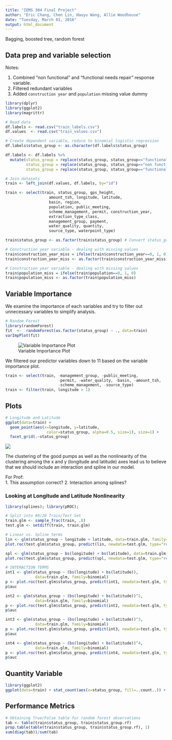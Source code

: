 ```yaml
---
title: "IEMS 304 Final Project"
author: "Eric Chang, Chen Lin, Haoyu Wang, Allie Woodhouse"
date: "Tuesday, March 01, 2016"
output: html_document
---
```


Bagging, boosted tree, random forest


## Data prep and variable selection

Notes:

1. Combined "non functional" and "functional needs repair" response variable.
2. Filtered redundant variables
3. Added `construction year` and `population` missing value dummy

```r
library(dplyr)
library(ggplot2)
library(magrittr)

# Read data
df.labels <- read.csv("train_labels.csv")
df.values  <- read.csv("train_values.csv")

# Create dependent variable, reduce to binomial logistic regression 
df.labels$status_group <- as.character(df.labels$status_group)

df.labels <- df.labels %>%
  mutate(status_group = replace(status_group, status_group=="functional", 1),
         status_group = replace(status_group, status_group=="non functional", 0),
         status_group = replace(status_group, status_group=="functional needs repair", 0))

# Join datasets
train <- left_join(df.values, df.labels, by="id")

train <- select(train, status_group, gps_height,
                   amount_tsh, longitude, latitude,
                   basin, region, 
                   population, public_meeting, 
                   scheme_management, permit, construction_year,
                   extraction_type_class,
                   management_group, payment,
                   water_quality, quantity,
                   source_type, waterpoint_type)

train$status_group <- as.factor(train$status_group) # Convert status_group to factor for regression

# Construction year variable - dealing with missing values
train$construction_year_miss = ifelse(train$construction_year==0, 1, 0)
train$construction_year_miss <- as.factor(train$construction_year_miss)

# Construction year variable - dealing with missing values
train$population_miss = ifelse(train$population==0, 1, 0)
train$population_miss <- as.factor(train$population_miss)
```

\newpage

## Variable Importance

We examine the importance of each variables and try to filter out unnecessary variables to simplify analysis.

```r
# Random Forest
library(randomForest)
fit  <-  randomForest(as.factor(status_group) ~ ., data=train)
varImpPlot(fit)
```
![Variable Importance Plot](VarImpPlot.png)

We filtered our predictor variables down to 11 based on the variable importance plot.

```r
train <- select(train, -management_group, -public_meeting,
                       -permit, -water_quality, -basin, -amount_tsh,
                       -scheme_management, -source_type)
train <- filter(train, longitude > 1)
```

\newpage

## Plots

```r
# Longitude and Latitude
ggplot(data=train) + 
  geom_point(aes(x=longitude, y=latitude, 
                  color=status_group, alpha=0.5, size=1), size=1) +
  facet_grid(.~status_group)
```
![](LongLat.png)

The clustering of the good pumps as well as the nonlinearity of the clustering among the x and y (longitude and latitude) axes lead us to believe that we should include an interaction and spline in our model.   

For Prof:   
1. This assumption correct?
2. Interaction among splines?

### Looking at Longitude and Latitude Nonlinearity

```r
library(splines); library(pROC);

# Split into 80/20 Train/Test Set
train.glm <- sample_frac(train, .8)
test.glm <- setdiff(train, train.glm)

# Linear vs. Spline terms
lin <- glm(status_group ~ longitude + latitude, data=train.glm, family=binomial)
plot.roc(test.glm$status_group, predict(lin, newdata=test.glm, type="response"))

spl <- glm(status_group ~ bs(longitude) + bs(latitude), data=train.glm, family=binomial)
plot.roc(test.glm$status_group, predict(spl, newdata=test.glm, type="response"))

# INTERACTION TERMS
int1 <- glm(status_group ~ (bs(longitude) + bs(latitude)), 
             data=train.glm, family=binomial)
p <- plot.roc(test.glm$status_group, predict(int1, newdata=test.glm, type="response"))
p$auc

int2 <- glm(status_group ~ (bs(longitude) + bs(latitude))^2, 
             data=train.glm, family=binomial)
p <- plot.roc(test.glm$status_group, predict(int2, newdata=test.glm, type="response"))
p$auc

int3 <- glm(status_group ~ (bs(longitude) + bs(latitude))^3, 
             data=train.glm, family=binomial)
p <- plot.roc(test.glm$status_group, predict(int3, newdata=test.glm, type="response"))
p$auc

int4 <- glm(status_group ~ (bs(longitude) + bs(latitude))^4, 
             data=train.glm, family=binomial)
p <- plot.roc(test.glm$status_group, predict(int4, newdata=test.glm, type="response"))
p$auc
```

## Quantity Variable
```r
library(ggplot2)
ggplot(data=train) + stat_count(aes(x=status_group, fill=..count..)) + facet_grid(. ~ quantity)
```

\newpage

## Performance Metrics
```r
# Obtaining True/False table for random forest observations
tab <- table(train$status_group, train$status_group.rf)
prop.table(table(train$status_group, train$status_group.rf), 1)
sum(diag(tab))/sum(tab)
```



